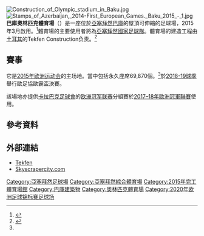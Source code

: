 {{Infobox stadium 
| name                = 巴庫奧林匹克體育場
| image               = Bakı Olimpiya Stadionu 4.JPG
| caption             = 
| Official website    = 
| location            = [[亞塞拜然|亞塞拜然]][[巴庫|巴庫]]                                  
| broke_ground        = 2011年6月6日                                                               
| opened              = 2015年3月
| owner               = [[亞塞拜然足球協會|亞塞拜然足球協會]]
| operator            = 
| surface             = [[草地|草地]]
| construction_cost   = 
| architect           = Heerim
| general contractor  = Tekfen Construction,  [[Turkey|Turkey]]
| services engineer   = 
| tenants             = [[亞塞拜然國家足球隊|亞塞拜然國家足球隊]]<br>[[2015年歐洲運動會|2015年歐洲運動會]]<br/>[[2017年伊斯蘭團結運動會|2017年伊斯蘭團結運動會]]<br/>[[2020年歐洲國家盃|2020年歐洲國家盃]]
| seating_capacity    = 69,870<ref name="UEFA">{{cite web|url=http://www.uefa.com/MultimediaFiles/Download/competitions/General/02/14/49/29/2144929_DOWNLOAD.pdf|title=UEFA EURO 2020 evaluation report|website=[[歐洲足球協會聯盟|歐洲足球協會聯盟]]|date=2015|language=en|accessdate=2016-09-09|archive-date=2014-09-15|archive-url=https://web.archive.org/web/20140915171459/http://www.uefa.com/MultimediaFiles/Download/competitions/General/02/14/49/29/2144929_DOWNLOAD.pdf|dead-url=no}}</ref>
}}
[[File:Construction_of_Olympic_stadium_in_Baku.jpg|thumb]]
[[File:Stamps_of_Azerbaijan,_2014-First_European_Games._Baku_2015_-_1.jpg|thumb]]
'''巴庫奧林匹克體育場'''（{{lang-az|Bakı Milli Stadionu}}）是一座位於[[亞塞拜然|亞塞拜然]][[巴庫|巴庫]]的屋頂可伸縮的足球場，2015年3月啟用。<ref>{{cite web|title=Bakıda tikilən Olimpiya Stadionu nə vaxt istifadəyə verilir?|url=http://rekord.az/news/p:17772#sthash.MmDcJfsO.dpuf|website=Rekord.az|accessdate=2014-11-01|language=az|archive-url=https://web.archive.org/web/20141111064313/http://rekord.az/news/p:17772#sthash.MmDcJfsO.dpuf|archive-date=2014-11-11|dead-url=yes}}</ref>體育場的主要使用者將為[[亞塞拜然國家足球隊|亞塞拜然國家足球隊]]。體育場的建造工程由[[土耳其|土耳其]]的Tekfen Construction负责。<ref>{{cite web|url=http://www.tekfeninsaat.com.tr/civil_project_detail.asp?id=14|title=Baku Olympic Stadium|website=Tekfen|accessdate=2014-11-01|language=en|archive-date=2014-10-23|archive-url=https://web.archive.org/web/20141023040728/http://www.tekfeninsaat.com.tr/civil_project_detail.asp?id=14|dead-url=yes}}</ref>

== 賽事 ==
它是[[2015年欧洲运动会|2015年欧洲运动会]]的主场地。當中包括永久座席69,870個。<ref name="UEFA"/>於[[2018–19年歐霸盃|2018-19球季]]舉行歐足協歐霸盃決賽。

該場地亦提供[[卡拉巴克足球會|卡拉巴克足球會]]的[[欧洲冠军联赛|欧洲冠军联赛]]分組賽於[[2017–18年歐洲冠軍聯賽|2017–18年歐洲冠軍聯賽]]使用。

== 參考資料 ==
{{reflist}}

== 外部連結 ==
*[http://www.tekfen.com.tr Tekfen] {{Wayback|url=http://www.tekfen.com.tr/ |date=20140812070805 }} {{tr icon}} {{en icon}}
*[http://www.skyscrapercity.com/showthread.php?t=1115401 Skyscrapercity.com] {{Wayback|url=http://www.skyscrapercity.com/showthread.php?t=1115401 |date=20131224110006 }} {{en icon}} 

{{2020年欧洲足球锦标赛比赛场地}}

[[Category:亞塞拜然足球場|Category:亞塞拜然足球場]]
[[Category:亞塞拜然綜合體育場|Category:亞塞拜然綜合體育場]]
[[Category:2015年完工體育場館|Category:2015年完工體育場館]]
[[Category:巴庫建築物|Category:巴庫建築物]]
[[Category:奧林匹克體育場|Category:奧林匹克體育場]]
[[Category:2020年欧洲足球锦标赛足球场|Category:2020年欧洲足球锦标赛足球场]]

{{Coord|40.429766|49.91979|type:isle|display=title}}